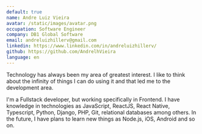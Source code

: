 ```yaml
---
default: true
name: Andre Luiz Vieira
avatar: /static/images/avatar.png
occupation: Software Engineer
company: DB1 Global Software
email: andreluizhillerv@gmail.com
linkedin: https://www.linkedin.com/in/andreluizhillerv/
github: https://github.com/AndrelhVieira
language: en
---
```


Technology has always been my area of greatest interest. I like to think about the infinity of things I can do using it and that led me to the development area.

I'm a Fullstack developer, but working specifically in Frontend. I have knowledge in technologies as JavaScript, ReactJS, React Native, Typescript, Python, Django, PHP, Git, relational databases among others. In the future, I have plans to learn new things as Node.js, iOS, Android and so on.
